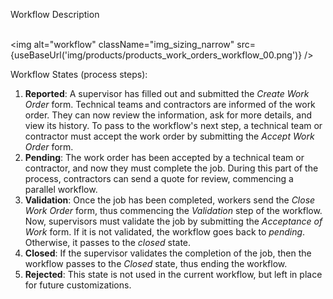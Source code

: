 
<span className="hero__title">Workflow Description</span>
<br/>
<br/>

<div className="container">
<div className="row">
<div className="col col--6">

<img alt="workflow" className="img_sizing_narrow" src={useBaseUrl('img/products/products_work_orders_workflow_00.png')} />
<br/>

</div>
<div className="col col--6">

<span className="hero__subtitle">Workflow States (process steps):</span>

1. **Reported**: A supervisor has filled out and submitted the _Create Work Order_ form. Technical teams and contractors are informed of the work order. They can now review the information, ask for more details, and view its history. To pass to the workflow's next step, a technical team or contractor must accept the work order by submitting the _Accept Work Order_ form.
2. **Pending**: The work order has been accepted by a technical team or contractor, and now they must complete the job. During this part of the process, contractors can send a quote for review, commencing a parallel workflow.
3. **Validation**: Once the job has been completed, workers send the _Close Work Order_ form, thus commencing the _Validation_ step of the workflow. Now, supervisors must validate the job by submitting the _Acceptance of Work_ form. If it is not validated, the workflow goes back to _pending_. Otherwise, it passes to the _closed_ state.
4. **Closed**: If the supervisor validates the completion of the job, then the workflow passes to the _Closed_ state, thus ending the workflow.
5. **Rejected**: This state is not used in the current workflow, but left in place for future customizations.

</div>
</div>
</div>
